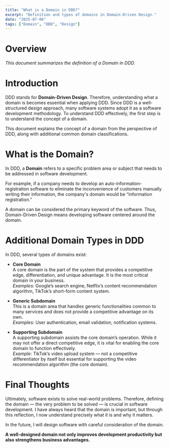 ```yaml
---
title: "What is a Domain in DDD?"
excerpt: "Definition and types of domains in Domain-Driven Design."
date: "2025-07-06"
tags: ["Domain", "DDD", "Design"]
---
```


# Overview
_This document summarizes the definition of a Domain in DDD._

# Introduction
DDD stands for **Domain-Driven Design**. Therefore, understanding what a domain is becomes essential when applying DDD. Since DDD is a well-structured design approach, many software systems adopt it as a software development methodology. To understand DDD effectively, the first step is to understand the concept of a domain.

This document explains the concept of a domain from the perspective of DDD, along with additional common domain classifications.

# What is the Domain?
In DDD, a **Domain** refers to a specific problem area or subject that needs to be addressed in software development.

For example, if a company needs to develop an auto-information-registration software to eliminate the inconvenience of customers manually writing their information, the company's domain would be “information registration.”

A domain can be considered the primary keyword of the software. Thus, Domain-Driven Design means developing software centered around the domain.

# Additional Domain Types in DDD
In DDD, several types of domains exist:

- **Core Domain**  
  A core domain is the part of the system that provides a competitive edge, differentiation, and unique advantage. It is the most critical domain in your business.  
  _Examples:_ Google’s search engine, Netflix’s content recommendation algorithm, TikTok’s short-form content system.

- **Generic Subdomain**  
  This is a domain area that handles generic functionalities common to many services and does not provide a competitive advantage on its own.  
  _Examples:_ User authentication, email validation, notification systems.

- **Supporting Subdomain**  
  A supporting subdomain assists the core domain’s operation. While it may not offer a direct competitive edge, it is vital for enabling the core domain to function effectively.  
  _Example:_ TikTok’s video upload system — not a competitive differentiator by itself but essential for supporting the video recommendation algorithm (the core domain).

# Final Thoughts
Ultimately, software exists to solve real-world problems. Therefore, defining the domain — the very problem to be solved — is crucial in software development. I have always heard that the domain is important, but through this reflection, I now understand precisely what it is and why it matters.  

In the future, I will design software with careful consideration of the domain.

**A well-designed domain not only improves development productivity but also strengthens business advantages.**
